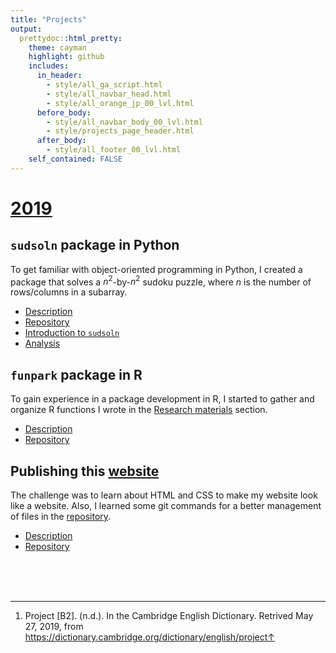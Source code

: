 ```yaml
---
title: "Projects"
output: 
  prettydoc::html_pretty:
    theme: cayman
    highlight: github
    includes:
      in_header: 
        - style/all_ga_script.html
        - style/all_navbar_head.html
        - style/all_orange_jp_00_lvl.html
      before_body:
        - style/all_navbar_body_00_lvl.html
        - style/projects_page_header.html
      after_body:
        - style/all_footer_00_lvl.html
    self_contained: FALSE
---
```



# [2019](projects/2019.html)

<!-- ## (Ongoing) `perler` package in Python -->

<!-- This Python package is designed to generate a personal income statement given a ledger that follows a proper format. Details will be written soon. -->


<!-- ## (Ongoing) `qgf` package in R -->

<!-- Using `DBI` package, this R package aims to generate SQL queries that perform data tidying and create simple analysis. Details will be written soon. -->

## `sudsoln` package in Python

To get familiar with object-oriented programming in Python, I created a package that solves a $n^2$-by-$n^2$ sudoku puzzle, where $n$ is the number of rows/columns in a subarray. 

* [Description](projects/2019/sudsoln.html)
* [Repository](https://github.com/joon3216/sudsoln)
* [Introduction to `sudsoln`](projects/2019/sudsoln/introduction.html)
* [Analysis](projects/2019/sudsoln/analysis.html)

## `funpark` package in R

To gain experience in a package development in R, I started to gather and organize R functions I wrote in the [Research materials](research_materials.html) section. 

* [Description](projects/2019/funpark.html)
* [Repository](https://github.com/joon3216/funpark)


## Publishing this [website](https://joon3216.github.io)

The challenge was to learn about HTML and CSS to make my website look like a website. Also, I learned some git commands for a better management of files in the [repository](https://github.com/joon3216/joon3216.github.io). 

* [Description](projects/2019/publishing_website.html)
* [Repository](https://github.com/joon3216/joon3216.github.io)






<!--html_preserve-->
&nbsp;  
&nbsp;  
&nbsp;  
<!--/html_preserve-->
















<!-- note: (n.d.) stands for "no date" -->

<!--html_preserve-->
<div class="footnotes">
<hr />
<ol>
<li id="fn1"><p>Project [B2]. (n.d.). In the Cambridge English Dictionary. Retrived May 27, 2019, from <a href="https://dictionary.cambridge.org/dictionary/english/project" class="uri">https://dictionary.cambridge.org/dictionary/english/project</a><a href="#fnref1">&uarr;</a></p></li>
</ol>
</div>
<!--/html_preserve-->





